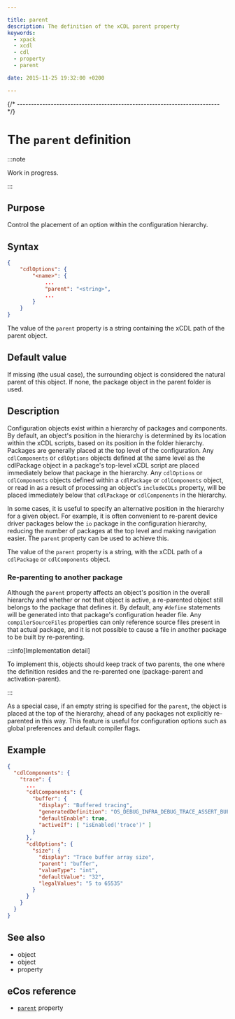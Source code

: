 ```yaml
---

title: parent
description: The definition of the xCDL parent property
keywords:
  - xpack
  - xcdl
  - cdl
  - property
  - parent

date: 2015-11-25 19:32:00 +0200

---
```



{/* ------------------------------------------------------------------------ */}

# The `parent` definition

:::note

Work in progress.

:::

## Purpose

Control the placement of an option within the configuration hierarchy.

## Syntax

```json {5}
{
    "cdlOptions": {
        "<name>": {
            ...
            "parent": "<string>",
            ...
        }
    }
}
```

The value of the `parent` property is a string containing the xCDL path of the parent object.

## Default value

If missing (the usual case), the surrounding object is considered the natural parent of this object. If none, the package object in the parent folder is used.

## Description

Configuration objects exist within a hierarchy of packages and components. By default, an object's position in the hierarchy is determined by its location within the xCDL scripts, based on its position in the folder hierarchy. Packages are generally placed at the top level of the configuration. Any `cdlComponents` or `cdlOptions` objects defined at the same level as the cdlPackage object in a package's top-level xCDL script are placed immediately below that package in the hierarchy. Any `cdlOptions` or `cdlComponents` objects defined within a `cdlPackage` or `cdlComponents` object, or read in as a result of processing an object's `includeCDLs` property, will be placed immediately below that `cdlPackage` or `cdlComponents` in the hierarchy.

In some cases, it is useful to specify an alternative position in the hierarchy for a given object. For example, it is often convenient to re-parent device driver packages below the `io` package in the configuration hierarchy, reducing the number of packages at the top level and making navigation easier. The `parent` property can be used to achieve this.

The value of the `parent` property is a string, with the xCDL path of a `cdlPackage` or `cdlComponents` object.

### Re-parenting to another package

Although the `parent` property affects an object's position in the overall hierarchy and whether or not that object is active, a re-parented object still belongs to the package that defines it. By default, any `#define` statements will be generated into that package's configuration header file. Any `compilerSourceFiles` properties can only reference source files present in that actual package, and it is not possible to cause a file in another package to be built by re-parenting.

:::info[Implementation detail]

To implement this, objects should keep track of two parents, the one where the definition resides and the re-parented one (package-parent and activation-parent).

:::


As a special case, if an empty string is specified for the `parent`, the object is placed at the top of the hierarchy, ahead of any packages not explicitly re-parented in this way. This feature is useful for configuration options such as global preferences and default compiler flags.

## Example

```json
{
  "cdlComponents": {
    "trace": {
      ...
      "cdlComponents": {
        "buffer": {
          "display": "Buffered tracing",
          "generatedDefinition": "OS_DEBUG_INFRA_DEBUG_TRACE_ASSERT_BUFFER",
          "defaultEnable": true,
          "activeIf": [ "isEnabled('trace')" ]
        }
      },
      "cdlOptions": {
        "size": {
          "display": "Trace buffer array size",
          "parent": "buffer",
          "valueType": "int",
          "defaultValue": "32",
          "legalValues": "5 to 65535"
        }
      }
    }
  }
}
```

## See also

- <MetadataObjectLink name="cdlComponents" /> object
- <MetadataObjectLink name="cdlPackage" /> object
- <MetadataPropertyLink name="includeCDLs" /> property

## eCos reference

- [`parent`](https://ecos.sourceware.org/docs-latest/cdl-guide/ref.parent.html) property
